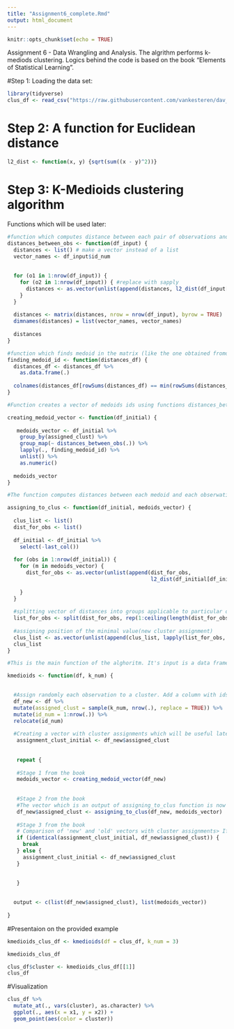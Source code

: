 ```yaml
---
title: "Assignment6_complete.Rmd"
output: html_document
---
```


```r
knitr::opts_chunk$set(echo = TRUE)
```

Assignment 6 - Data Wrangling and Analysis. 
The algrithm performs k-mediods clustering.
Logics behind the code is based on the book "Elements of Statistical Learning". 

#Step 1: Loading the data set:
```r
library(tidyverse)
clus_df <- read_csv("https://raw.githubusercontent.com/vankesteren/dav_practicals/master/12_Unsupervised_learning_Clustering/data/clusterdata.csv")
```
# Step 2: A function for Euclidean distance



```r
l2_dist <- function(x, y) {sqrt(sum((x - y)^2))}
```


# Step 3: K-Medioids clustering algorithm

Functions which will be used later:

```r
#function which computes distance between each pair of observations and outputs a matrix 
distances_between_obs <- function(df_input) {
  distances <- list() # make a vector instead of a list
  vector_names <- df_input$id_num
  
  
  for (o1 in 1:nrow(df_input)) {
    for (o2 in 1:nrow(df_input)) { #replace with sapply
      distances <- as.vector(unlist(append(distances, l2_dist(df_input[o1, -1], df_input[o2, -1]))))
    }
  }
  
  distances <- matrix(distances, nrow = nrow(df_input), byrow = TRUE)
  dimnames(distances) = list(vector_names, vector_names)
  
  distances
}
```

```r
#function which finds medoid in the matrix (like the one obtained fromdistances_between_obs) and it's output is a list of medoid's ids.
finding_medoid_id <- function(distances_df) {
  distances_df <- distances_df %>% 
    as.data.frame(.)
  
  colnames(distances_df[rowSums(distances_df) == min(rowSums(distances_df)) ])
}

```

```r
#Function creates a vector of medoids ids using functions distances_between_obs and finding_medoid_id

creating_medoid_vector <- function(df_initial) {
 
   medoids_vector <- df_initial %>% 
    group_by(assigned_clust) %>% 
    group_map(~ distances_between_obs(.)) %>% 
    lapply(., finding_medoid_id) %>%
    unlist() %>%
    as.numeric()
  
  medoids_vector
}

```

```r
#The function computes distances between each medoid and each obserwation and appends to a vector name of row of a medoid applicable to the minimal out of 3 distances.  

assigning_to_clus <- function(df_initial, medoids_vector) {
  
  clus_list <- list()
  dist_for_obs <- list()
  
  df_initial <- df_initial %>%
    select(-last_col())
  
  for (obs in 1:nrow(df_initial)) {
    for (m in medoids_vector) {
      dist_for_obs <- as.vector(unlist(append(dist_for_obs, 
                                              l2_dist(df_initial[df_initial$id_num == obs, -1], df_initial[df_initial$id_num == m, -1]))))
      
    }
  }
  
  #splitting vector of distances into groups applicable to particular observations
  list_for_obs <- split(dist_for_obs, rep(1:ceiling(length(dist_for_obs)/length(medoids_vector)), each = length(medoids_vector))[1:length(dist_for_obs)])
  
  #assigning position of the minimal value(new cluster assignment)
  clus_list <- as.vector(unlist(append(clus_list, lapply(list_for_obs, function(x) {which(x == min(x))} ))))
  clus_list
}

```


```r
#This is the main function of the alghoritm. It's input is a data frame and a number of clusters. It's output is a list with 2 elements: vector of clusters assigned to the observations and a vector of medoids ids.

kmedioids <- function(df, k_num) {

  
  #Assign randomly each observation to a cluster. Add a column with ids, because some data sets can lack it, like in the agssignment 6 example. Situate it as the first column. Thanks to this code we'll always have id column in the first position and column with cluster assignment in the last one.  
  df_new <- df %>% 
  mutate(assigned_clust = sample(k_num, nrow(.), replace = TRUE)) %>% 
  mutate(id_num = 1:nrow(.)) %>% 
  relocate(id_num)
  
  #Creating a vector with cluster assignments which will be useful later, when the comparison of current and previous assignments    will be needed in order of continue or interrupt the main loop.
   assignment_clust_initial <- df_new$assigned_clust
   
   
   repeat {
   
   #Stage 1 from the book
   medoids_vector <- creating_medoid_vector(df_new)
 
   
   #Stage 2 from the book
   #The vector which is an output of assigning_to_clus function is now added as a column to df (I overwrite assigned_clust with a new one).
   df_new$assigned_clust <- assigning_to_clus(df_new, medoids_vector)
   
   #Stage 3 from the book
   # Comparison of 'new' and 'old' vectors with cluster assignments> If identical, break the loop, but if not, overwrite 'old' medoid vector with new one and iterate again.
   if (identical(assignment_clust_initial, df_new$assigned_clust)) {
     break
   } else {
     assignment_clust_initial <- df_new$assigned_clust
   }
   
   
   }
   

  output <- c(list(df_new$assigned_clust), list(medoids_vector))
  
}
```



#Presentaion on the provided example
```r
kmedioids_clus_df <- kmedioids(df = clus_df, k_num = 3)

```



```r
kmedioids_clus_df
```

```r
clus_df$cluster <- kmedioids_clus_df[[1]]
clus_df
```

#Visualization
```r

clus_df %>% 
  mutate_at(., vars(cluster), as.character) %>% 
  ggplot(., aes(x = x1, y = x2)) +
  geom_point(aes(color = cluster))
```

